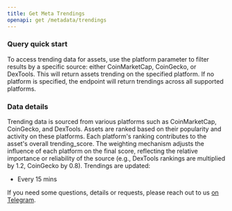 ```yaml
---
title: Get Meta Trendings
openapi: get /metadata/trendings
---
```


### Query quick start

To access trending data for assets, use the platform parameter to filter results by a specific source: either CoinMarketCap, CoinGecko, or DexTools. This will return assets trending on the specified platform. If no platform is specified, the endpoint will return trendings across all supported platforms.

### Data details

Trending data is sourced from various platforms such as CoinMarketCap, CoinGecko, and DexTools. Assets are ranked based on their popularity and activity on these platforms. Each platform's ranking contributes to the asset's overall trending_score. The weighting mechanism adjusts the influence of each platform on the final score, reflecting the relative importance or reliability of the source (e.g., DexTools rankings are multiplied by 1.2, CoinGecko by 0.8).
Trendings are updated:

- Every 15 mins

If you need some questions, details or requests, please reach out to us [on Telegram](https://t.me/MobulaPartnerBot?start=Mobula_Meta_Trendings).
